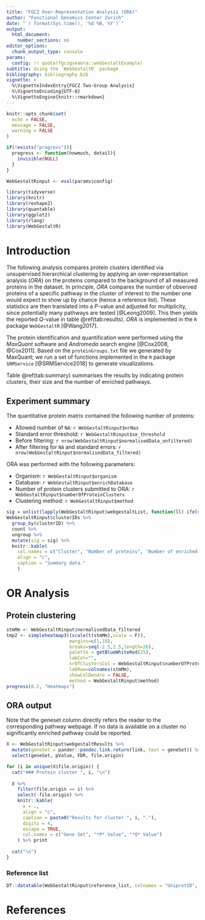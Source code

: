 ```yaml
---
title: "FGCZ Over-Representation Analysis (ORA)"
author: "Functional Genomics Center Zurich"
date: "`r format(Sys.time(), '%d %B, %Y')`"
output:
  html_document:
    number_sections: no
editor_options:
  chunk_output_type: console
params:
  config: !r quote(fgczgseaora::webGestaltExample)
subtitle: Using the `WebGestaltR` package
bibliography: bibliography.bib
vignette: >
  %\VignetteIndexEntry{FGCZ Two-Group Analysis} 
  %\VignetteEncoding{UTF-8} 
  %\VignetteEngine{knitr::rmarkdown}
---
```


```r
knitr::opts_chunk$set(
  echo = FALSE,
  message = FALSE,
  warning = FALSE
)

if(!exists("progress")){
  progress <- function(howmuch, detail){
    invisible(NULL)
  }
}

WebGestaltRinput <- eval(params$config)

library(tidyverse)
library(knitr)
library(reshape2)
library(quantable)
library(ggplot2)
library(rlang)
library(WebGestaltR)
```

# Introduction

The following analysis compares protein clusters identified via unsupervised hierarchical clustering by applying an over-representation analysis (*ORA*) on the proteins compared to the background of all measured proteins in the dataset. In principle, *ORA* compares the number of observed proteins of a specific pathway in the cluster of interest to the number one would expect to show up by chance (hence a reference list). These statistics are then translated into a *P*-value and adjusted for multiplicity, since potentially many pathways are tested [@Leong2009]. This then yields the reported *Q*-value in table \@ref(tab:results). *ORA* is implemented in the `R` package `WebGestaltR` [@Wang2017].


The protein identification and quantification were performed using the _MaxQuant_ software and _Andromeda_ search engine [@Cox2008, @Cox2011]. Based on the  `proteinGroups.txt`  file we generated by MaxQuant; we run a set of functions implemented in the `R` package `SRMService` [@SRMService2018] to generate visualizations.

Table \@ref(tab:summary) summarises the results by indicating protein clusters, their size and the number of enriched pathways.


## Experiment summary

The quantitative protein matrix contained the following number of proteins:

- Allowed number of `NA`: `r WebGestaltRinput$nrNas`
- Standard error threshold: `r WebGestaltRinput$se_threshold`
- Before filtering: `r nrow(WebGestaltRinput$normalisedData_unfiltered)`
- After filtering for `NA` and standard errors: `r nrow(WebGestaltRinput$normalisedData_filtered)`

ORA was performed with the following parameters:

- Organism: `r WebGestaltRinput$organism`
- Database: `r WebGestaltRinput$enrichDatabase`
- Number of protein clusters submitted to ORA: `r WebGestaltRinput$numberOfProteinClusters`
- Clustering method: `r WebGestaltRinput$method`

```r
sig = unlist(lapply(WebGestaltRinput$webgestaltList, function(ll) ifelse(is.null(ll$enrichResult), 0, nrow(ll$enrichResult))))
WebGestaltRinput$clusterIDs %>% 
  group_by(clusterID) %>% 
  count %>% 
  ungroup %>% 
  mutate(sig = sig) %>% 
  knitr::kable(
    col.names = c("Cluster", "Number of proteins", "Number of enriched pathways"),
    align = "c",
    caption = "Summary data."
    )
```

\pagebreak

# OR Analysis

## Protein clustering

```r
stmMm <- WebGestaltRinput$normalisedData_filtered
tmp2 <- simpleheatmap3((scale(t(stmMm),scale = F)),
                       margins=c(1,10),
                       breaks=seq(-2.5,2.5,length=26),
                       palette = getBlueWhiteRed(25),
                       labCol="",
                       nrOfClustersCol = WebGestaltRinput$numberOfProteinClusters,
                       labRow=colnames(stmMm),
                       showColDendro = FALSE,
                       method = WebGestaltRinput$method)
progress(0.2, "Heatmaps")
```

## ORA output {.tabset .tabset-pills}

Note that the geneset column directly refers the reader to the corresponding pathway webpage. If no data is available on a cluster no significantly enriched pathway could be reported.

```r
X <- WebGestaltRinput$webgestaltResults %>%
  mutate(geneSet = pander::pandoc.link.return(link, text = geneSet)) %>%
  select(geneSet, pValue, FDR, file.origin)

for (i in unique(X$file.origin)) {
  cat("### Protein cluster ", i, "\n")
  
  X %>% 
    filter(file.origin == i) %>%
    select(-file.origin) %>% 
    knitr::kable(
      x = .,
      align = "c",
      caption = paste0("Results for cluster ", i, "."),
      digits = 4,
      escape = TRUE,
      col.names = c("Gene Set", "*P* Value", "*Q* Value")
    ) %>% print
  
  cat("\n")
}
```

### Reference list

```r
DT::datatable(WebGestaltRinput$reference_list, colnames = "UniprotID", width = 500, style = "bootstrap")
```


\pagebreak

# References

